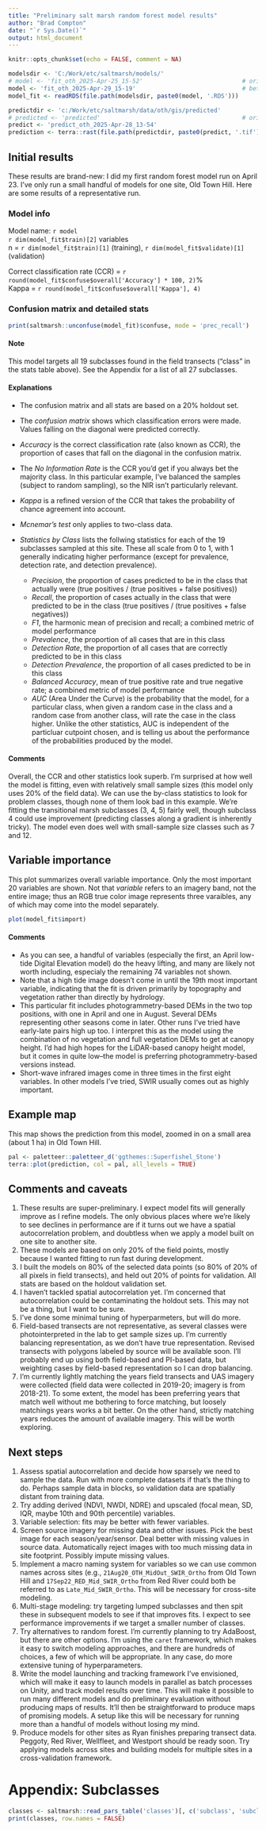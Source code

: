```yaml
---
title: "Preliminary salt marsh random forest model results"
author: "Brad Compton"
date: "`r Sys.Date()`"
output: html_document
---
```

<style>
/* Limit body text width, center paragraphs and lists */
.main-container p,
.main-container ul,
.main-container ol,
.main-container blockquote {
max-width: 850px;
margin-left: auto;
margin-right: auto;
}

/* Do NOT constrain code output or code blocks */
.main-container pre,
.main-container pre.r,
.main-container code,
.main-container .r-output {
max-width: none !important;
}
</style>



```r
knitr::opts_chunk$set(echo = FALSE, comment = NA)

modelsdir <- 'C:/Work/etc/saltmarsh/models/' 
# model <- 'fit_oth_2025-Apr-25_15-52'                            # orig
model <- 'fit_oth_2025-Apr-29_15-19'                              # better model: all vars for 2018-2021 (this one includes data for AUC)
model_fit <- readRDS(file.path(modelsdir, paste0(model, '.RDS')))

predictdir <- 'c:/Work/etc/saltmarsh/data/oth/gis/predicted'
# predicted <- 'predicted'                                        # orig
predict <- 'predict_oth_2025-Apr-28_13-54'
prediction <- terra::rast(file.path(predictdir, paste0(predict, '.tif')))
```

## Initial results

These results are brand-new: I did my first random forest model run on April 23. I've only run a small 
handful of models for one site, Old Town Hill. Here are some results of a representative run.

### Model info

Model name: `r model`  
`r dim(model_fit$train)[2]` variables  
n = `r dim(model_fit$train)[1]` (training), `r dim(model_fit$validate)[1]` (validation)  

Correct classification rate (CCR) = `r round(model_fit$confuse$overall['Accuracy'] * 100, 2)`%  
Kappa = `r round(model_fit$confuse$overall['Kappa'], 4)`  

### Confusion matrix and detailed stats

```r
print(saltmarsh::unconfuse(model_fit)$confuse, mode = 'prec_recall')                          # I'll move unconfuse to fit, so won't need it here
```
#### Note

This model targets all 19 subclasses found in the field transects ("class" in the stats table above). See 
the Appendix for a list of all 27 subclasses.

#### Explanations

- The confusion matrix and all stats are based on a 20% holdout set.
- The *confusion matrix* shows which classification errors were made. Values falling on the 
  diagonal were predicted correctly.
- *Accuracy* is the correct classification rate (also known as CCR), the proportion of cases that fall on 
  the diagonal in the confusion matrix.
- The *No Information Rate* is the CCR you'd get if you always bet the majority class. In this particular 
  example, I've balanced the samples (subject to random sampling), so the NIR isn't particularly relevant.
- *Kappa* is a refined version of the CCR that takes the probability of chance agreement into account.
- *Mcnemar's test* only applies to two-class data.
- *Statistics by Class* lists the follwing statistics for each of the 19 subclasses sampled at this site. 
  These all scale from 0 to 1, with 1 generally indicating higher performance (except for prevalence, 
  detection rate, and detection prevalence).
  
  - *Precision*, the proportion of cases predicted to be in the class that actually were (true positives / 
    (true positives + false positives))
  - *Recall*, the proportion of cases actually in the class that were predicted to be in the class (true positives / 
    (true positives + false negatives))
  - *F1*, the harmonic mean of precision and recall; a combined metric of model performance
  - *Prevalence*, the proportion of all cases that are in this class
  - *Detection Rate*, the proportion of all cases that are correctly predicted to be in this class
  - *Detection Prevalence*, the proportion of all cases predicted to be in this class
  - *Balanced Accuracy*, mean of true positive rate and true negative rate; a combined metric of model performance
  - *AUC* (Area Under the Curve) is the probability that the model, for a particular class, when given a 
    random case in the class and a random case from another class, will rate the case in the class higher. 
    Unlike the other statistics, AUC is independent of the particluar cutpoint chosen, and is telling us
    about the performance of the probabilities produced by the model.

#### Comments

Overall, the CCR and other statistics look superb. I'm surprised at how well the model is fitting, even
with relatively small sample sizes (this model only uses 20% of the field data). We can use the by-class
statistics to look for problem classes, though none of them look bad in this example. We're fitting the 
transitional marsh subclasses (3, 4, 5) fairly well, though subclass 4 could use improvement 
(predicting classes along a gradient is inherently tricky). The model even does well with small-sample 
size classes such as 7 and 12.

## Variable importance

This plot summarizes overall variable importance. Only the most important 20 variables are shown. 
Not that *variable* refers to an imagery band, not the entire image; thus an RGB true color image
represents three varaibles, any of which may come into the model separately.

```r
plot(model_fit$import)
```

#### Comments

- As you can see, a handful of variables (especially the first, an April low-tide Digital Elevation
model) do the heavy lifting, and many are likely not worth including, especialy the remaining 74 
variables not shown. 
- Note that a high tide image doesn't come in until the 19th most important variable,
indicating that the fit is driven primarily by topography and vegetation rather than directly
by hydrology. 
- This particular fit includes photogrammetry-based DEMs in the two top positions, with one in April and
one in August. Several DEMs representing other seasons come in later. Other runs I've tried have early-late 
pairs high up too. I interpret this as the model using the combination of no vegetation and full vegetation DEMs
to get at canopy height. I'd had high hopes for the LiDAR-based canopy height model, but it comes in quite 
low--the model is preferring photogrammetry-based versions instead.
- Short-wave infrared images come in three times in the first eight variables. In other models I've tried,
  SWIR usually comes out as highly important.

## Example map

This map shows the prediction from this model, zoomed in on a small area (about 1 ha) in Old Town Hill.

```r
pal <- paletteer::paletteer_d('ggthemes::Superfishel_Stone')
terra::plot(prediction, col = pal, all_levels = TRUE)
```

## Comments and caveats
1. These results are super-preliminary. I expect model fits will generally improve as I refine models. 
   The only obvious places where we're likely to see declines in performance are if it turns out we
   have a spatial autocorrelation problem, and doubtless when we apply a model built on one site to another
   site.
2. These models are based on only 20% of the field points, mostly because I wanted fitting to run fast during
   development.
3. I built the models on 80% of the selected data points (so 80% of 20% of all pixels in field transects), and 
   held out 20% of points for validation. All stats are based on the holdout validation set.
4. I haven't tackled spatial autocorrelation yet. I'm concerned that autocorrelation could be contaminating
   the holdout sets. This may not be a thing, but I want to be sure.
5. I've done some minimal tuning of hyperparmeters, but will do more.
6. Field-based transects are not representative, as several classes were photointerpreted in the lab to get
   sample sizes up. I'm currently balancing representation, as we don't have true representation. Revised 
   transects with polygons labeled by source will be available soon. I'll probably end up using both 
   field-based and PI-based data, but weighting cases by field-based representation so I can drop balancing.
7. I'm currently lightly matching the years field transects and UAS imagery were collected (field data were 
   collected in 2019-20; imagery is from 2018-21). To some extent, the model has been preferring years that 
   match well without me bothering to force matching, but loosely matchings years works a bit better. On the 
   other hand, strictly matching years reduces the amount of available imagery. This will be worth exploring.

## Next steps

1. Assess spatial autocorrelation and decide how sparsely we need to sample the data. Run with more complete
   datasets if that's the thing to do. Perhaps sample data in blocks, so validation data are spatially 
   distant from training data.
2. Try adding derived (NDVI, NWDI, NDRE) and upscaled (focal mean, SD, IQR, maybe 10th and 90th percentile)
   variables.
2. Variable selection: fits may be better with fewer variables.
2. Screen source imagery for missing data and other issues. Pick the best image for each season/year/sensor. 
   Deal better with missing values in source data. Automatically reject images with too much missing data
   in site footprint. Possibly impute missing values.
2. Implement a macro naming system for variables so we can use common names across sites (e.g., 
   `21Aug20_OTH_MidOut_SWIR_Ortho` from Old Town Hill and `17Sep22_RED_Mid_SWIR_Ortho` from Red River could 
   both be referred to as `Late_Mid_SWIR_Ortho`. This will be necessary for cross-site modeling.
2. Multi-stage modeling: try targeting lumped subclasses and then spit these in subsequent models to see if 
   that improves fits. I expect to see performance improvements if we target a smaller number of classes.
2. Try alternatives to random forest. I'm currently planning to try AdaBoost, but there are other options.
   I'm using the `caret` framework, which makes it easy to switch modeling approaches, and there are hundreds
   of choices, a few of which will be appropriate. In any case, do more extensive tuning of hyperparameters.
2. Write the model launching and tracking framework I've envisioned, which will make it easy to launch models
   in parallel as batch processes on Unity, and track model results over time. This will make it possible to 
   run many different models and do preliminary evaluation without producing maps of results. It'll then be 
   straightforward to produce maps of promising models. A setup like this will be necessary for running more
   than a handful of models without losing my mind.
2. Produce models for other sites as Ryan finishes preparing transect data. Peggoty, Red River, Wellfleet,
   and Westport should be ready soon. Try applying models across sites and building models for multiple sites 
   in a cross-validation framework.

# Appendix: Subclasses

```r
classes <- saltmarsh::read_pars_table('classes')[, c('subclass', 'subclass_name')] 
print(classes, row.names = FALSE)
```